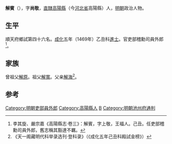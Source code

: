 {{明清人物信息框
| 姓名 = 解賓
| 原名 =
| 圖片名稱= 
| 圖片大小 =
| 圖片說明 = 
| 最高職務 = 吏部稽勳司員外郎
| 國家 = 大明 
| 爵位 =
| 籍貫 = [[北直隸|直隸]][[保定府|保定府]][[安州|安州]][[高陽縣|高陽縣]]民籍
| 族裔 = 
| 字號 = 字尚敬
| 諡號 =
| 出生日期 = 生年不詳
| 出生地點 = 
| 逝世日期 = 卒年不詳
| 逝世地點 =
| 墓葬 =
| 配偶 = 
| 親屬 = 
| 出身 =
* 成化五年己丑科進士出身
| 經歷 =
| 著作 =  
}}

'''解賓'''（{{bd|1433年||？}}），字'''尚敬'''，[[北直隸|直隸]][[高陽縣|高陽縣]]（今[[河北省|河北省]]高陽縣）人，[[明朝|明朝]]政治人物。

== 生平 ==
順天府鄉試第四十六名。[[成化|成化]]五年（1469年）乙丑科[[進士|進士]]。官吏部稽勳司員外郎<ref>李其旋、嚴宗嘉《高陽縣志·卷三》：解賓，字上敬，王福人。己丑。任吏部稽勳司員外郎，舊志稱其豁達不羈。</ref>。

== 家族 ==
曾祖父[[解原|解原]]。祖父[[解寬|解寬]]。父亲[[解海|解海]]<ref>《天一阁藏明代科举录选刊·登科录》（《成化五年己丑科殿試金榜》）</ref>。

==参考==
{{reflist}}

{{明朝人物小作品}}
{{成化五年己丑科殿試金榜}}
{{DEFAULTSORT:Xie解}}

[[Category:明朝吏部員外郎|Category:明朝吏部員外郎]]
[[Category:高陽縣人|Category:高陽縣人]]
[[Category:解姓|B]]
[[Category:明朝池州府通判|Category:明朝池州府通判]]